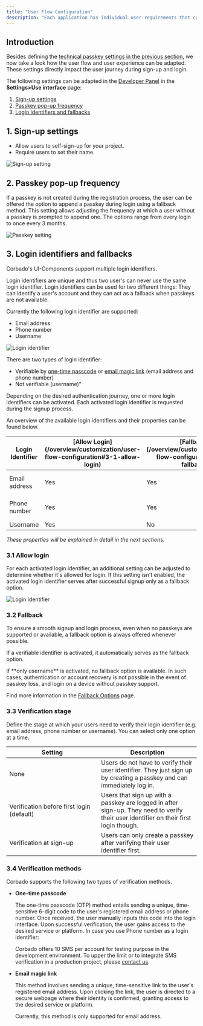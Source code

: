 ```yaml
---
title: "User Flow Configuration"
description: "Each application has individual user requirements that can be configured with Corbado."
---
```


## Introduction

Besides defining the [technical passkey settings in the previous section](/overview/sign-up-and-login-with-passkeys/passkey-configuration), we now take a look how the user flow and user experience can be adapted. These settings directly impact the user journey during sign-up and login.

The following settings can be adapted in the [Developer Panel](https://app.corbado.com/app/settings/userinterface) in the **Settings>Use interface** page:

1. [Sign-up settings](/overview/sign-up-and-login-with-passkeys/user-flow-configuration#1-sign-up-settings)
2. [Passkey pop-up frequency](/overview/sign-up-and-login-with-passkeys/user-flow-configuration#2-passkey-pop-up-frequency)
3. [Login identifiers and fallbacks](/overview/sign-up-and-login-with-passkeys/user-flow-configuration#3-login-identifiers-and-fallbacks)


## 1. Sign-up settings

* Allow users to self-sign-up for your project.
* Require users to set their name.

![Sign-up setting](/images/overview/signup/user-flow-configuration/sign-up-settings.webp)

## 2. Passkey pop-up frequency

If a passkey is not created during the registration process, the user can be offered the option to append a passkey during login using a fallback method. 
This setting allows adjusting the frequency at which a user without a passkey is prompted to append one. The options range from every login to once every 3 months.

![Passkey setting](/images/overview/signup/user-flow-configuration/passkey-settings.webp)

## 3. Login identifiers and fallbacks

Corbado's UI-Components support multiple login identifiers.

<Note>
  Login identifiers are unique and thus two user's can never use the same login identifier. 
  Login identifiers can be used for two different things: They can identify a user's account and they can act as a fallback when passkeys are not available.
</Note>

Currently the following login identifier are supported:

- Email address
- Phone number
- Username 

![Login identifier](/images/overview/signup/user-flow-configuration/login-identifier.webp)

There are two types of login identifier:

- Verifiable by [one-time passcode](/overview/customization/user-flow-configuration#3-4-1-one-time-passcode) or [email magic link](/overview/customization/user-flow-configuration#3-4-2-magic-link) (email address and phone number)
- Not verifiable (username)"

Depending on the desired authentication journey, one or more login identifiers can be activated. Each activated login identifier is requested during the signup process. 

An overview of the available login identifiers and their properties can be found below. 


<table><thead><tr><th width="150">Login Identifier</th><th>[Allow Login](/overview/customization/user-flow-configuration#3-1-allow-login)</th><th>[Fallback](/overview/customization/user-flow-configuration#3-2-fallback)</th><th>[Verification stage](/overview/customization/user-flow-configuration#3-3-verification-stage)</th><th>[Verification methods](/overview/customization/user-flow-configuration#3-4-verification-methods)</th></tr></thead><tbody><tr><td>Email address</td><td>Yes</td><td>Yes</td><td>none<br/>At sign-up<br/>Before first login</td><td>One-time passcode<br/>Email magic link</td></tr><tr><td>Phone number</td><td>Yes</td><td>Yes</td><td>None<br/>At sign-up<br/>Before first login</td><td>One-time passcode</td></tr><tr><td>Username</td><td>Yes</td><td>No</td><td>None</td><td>None</td></tr></tbody></table>

*These properties will be explained in detail in the next sections.*

### 3.1 Allow login
For each activated login identifier, an additional setting can be adjusted to determine whether it's allowed for login. If this setting isn't enabled, the activated login identifier serves after successful signup only as a fallback option.

![Login identifier](/images/overview/signup/user-flow-configuration/allow-login.webp)

### 3.2 Fallback

To ensure a smooth signup and login process, even when no passkeys are supported or available, a fallback option is always offered whenever possible.

If a verifiable identifier is activated, it automatically serves as the fallback option.

<Note> 
If **only username** is activated, no fallback option is available. In such cases, authentication or account recovery is not possible in the event of passkey loss, and login on a device without passkey support.

</Note>

Find more information in the [Fallback Options](/helpful-guides/passkeys/fallback-options) page.


### 3.3 Verification stage

Define the stage at which your users need to verify their login identifier (e.g. email address, phone number or username). You can select only one option at a time.

<table><thead><tr><th width="227">Setting</th><th>Description</th></tr></thead><tbody><tr><td>None</td><td>Users do not have to verify their user identifier. They just sign up by creating a passkey and can immediately log in.</td></tr><tr><td>Verification before first login (default)</td><td>Users that sign up with a passkey are logged in after sign-up. They need to verify their user identifier on their first login though.</td></tr><tr><td>Verification at sign-up</td><td>Users can only create a passkey after verifying their user identifier first. </td></tr></tbody></table>

### 3.4 Verification methods

Corbado supports the following two types of verification methods.

- **One-time passcode**

  The one-time passcode (OTP) method entails sending a unique, time-sensitive 6-digit code to the user's registered email address or phone number. Once received, the user manually inputs this code into the login interface. Upon successful verification, the user gains access to the desired service or platform.
  <Note>
    In case you use Phone number as a login identifier:

    Corbado offers 10 SMS per account for testing purpose in the development environment. 
    To upper the limit or to integrate SMS verification in a production project,
    please [contact us](https://www.corbado.com/contact).
  </Note>

- **Email magic link**

  This method involves sending a unique, time-sensitive link to the user's registered email address. Upon clicking the link, the user is directed to a secure webpage where their identity is confirmed, granting access to the desired service or platform. 

  Currently, this method is only supported for email address. 

